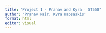 ```yaml
---
title: "Project 1 - Pranav and Kyra - ST558"
author: "Pranav Nair, Kyra Kapsaskis"
format: html
editor: visual
---
```



